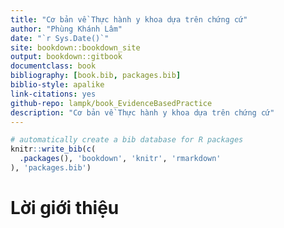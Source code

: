 ```yaml
--- 
title: "Cơ bản về Thực hành y khoa dựa trên chứng cứ"
author: "Phùng Khánh Lâm"
date: "`r Sys.Date()`"
site: bookdown::bookdown_site
output: bookdown::gitbook
documentclass: book
bibliography: [book.bib, packages.bib]
biblio-style: apalike
link-citations: yes
github-repo: lampk/book_EvidenceBasedPractice
description: "Cơ bản về Thực hành y khoa dựa trên chứng cứ"
---
```


```r
# automatically create a bib database for R packages
knitr::write_bib(c(
  .packages(), 'bookdown', 'knitr', 'rmarkdown'
), 'packages.bib')
```

# Lời giới thiệu {-}


